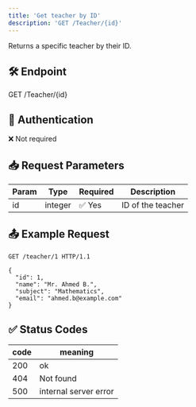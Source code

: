 ```yaml
---
title: 'Get teacher by ID'
description: 'GET /Teacher/{id}'
---
```


Returns a specific teacher by their ID.

## 🛠️ Endpoint

GET /Teacher/{id}

## 🔐 Authentication

❌ Not required

## 📥 Request Parameters

| Param | Type    | Required | Description            |
|-------|---------|----------|------------------------|
| id    | integer | ✅ Yes   | ID of the teacher      |

## 📤 Example Request

```http
GET /teacher/1 HTTP/1.1

{
  "id": 1,
  "name": "Mr. Ahmed B.",
  "subject": "Mathematics",
  "email": "ahmed.b@example.com"
}
```
## ✅ Status Codes

| code | meaning               |
| ---- | --------------------- |
| 200  | ok                    |
| 404  | Not found             |
| 500  | internal server error |
